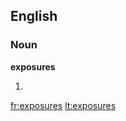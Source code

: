 ==English==

===Noun===
'''exposures'''

# {{plural of|[[exposure]]}}

[[fr:exposures]]
[[lt:exposures]]